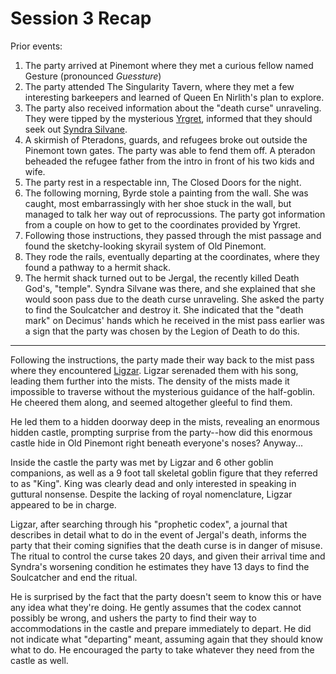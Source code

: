 # Session 3 Recap

Prior events:

1. The party arrived at Pinemont where they met a curious fellow named Gesture (pronounced *Guessture*)
2. The party attended The Singularity Tavern, where they met a few interesting barkeepers and learned of Queen En Nirlith's plan to explore. 
3. The party also received information about the "death curse" unraveling. They were tipped by the mysterious [Yrgret](/characters/legion-of-death#yrgret-mirthian-folk-hero-and-diplomat), informed that they should seek out [Syndra Silvane](/characters/legion-of-death#syndra-silvane-high-acolyte). 
4. A skirmish of Pteradons, guards, and refugees broke out outside the Pinemont town gates. The party was able to fend them off. <span className="text-red-500 font-semibold">A pteradon beheaded the refugee father from the intro in front of his two kids and wife.</span>
5. The party rest in a respectable inn, The Closed Doors for the night. 
6. The following morning, Byrde stole a painting from the wall. She was caught, most embarrassingly with her shoe stuck in the wall, but managed to talk her way out of reprocussions. The party got information from a couple on how to get to the coordinates provided by Yrgret. 
7. Following those instructions, they passed through the mist passage and found the sketchy-looking skyrail system of Old Pinemont. 
8. They rode the rails, eventually departing at the coordinates, where they found a pathway to a hermit shack.
9. The hermit shack turned out to be Jergal, the recently killed Death God's, "temple". Syndra Silvane was there, and she explained that she would soon pass due to the death curse unraveling. She asked the party to find the Soulcatcher and destroy it. She indicated that the "death mark" on Decimus' hands which he received in the mist pass earlier was a sign that the party was chosen by the Legion of Death to do this.

---

Following the instructions, the party made their way back to the mist pass where they encountered [Ligzar](/characters/legion-of-death#ligzar-first-seat-of-the-legion). Ligzar serenaded them with his song, leading them further into the mists. The density of the mists made it impossible to traverse without the mysterious guidance of the half-goblin. He cheered them along, and seemed altogether gleeful to find them. 

He led them to a hidden doorway deep in the mists, revealing an enormous hidden castle, prompting surprise from the party--how did this enormous castle hide in Old Pinemont right beneath everyone's noses? Anyway... 

Inside the castle the party was met by Ligzar and 6 other goblin companions, as well as a 9 foot tall skeletal goblin figure that they referred to as "King". King was clearly dead and only interested in speaking in guttural nonsense. Despite the lacking of royal nomenclature, Ligzar appeared to be in charge. 

Ligzar, after searching through his "prophetic codex", a journal that describes in detail what to do in the event of Jergal's death, informs the party that their coming signifies that the death curse is in danger of misuse. The ritual to control the curse takes 20 days, and given their arrival time and Syndra's worsening condition he estimates they have 13 days to find the Soulcatcher and end the ritual. 

He is surprised by the fact that the party doesn't seem to know this or have any idea what they're doing. He gently assumes that the codex cannot possibly be wrong, and ushers the party to find their way to accommodations in the castle and prepare immediately to depart. He did not indicate what "departing" meant, assuming again that they should know what to do. He encouraged the party to take whatever they need from the castle as well.
